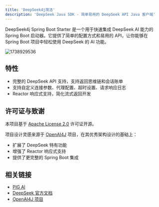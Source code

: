 ```yaml
---
title: 'DeepSeek4j简洁'
description: 'DeepSeek Java SDK - 简单易用的 DeepSeek API Java 客户端'
---
```


DeepSeek4j Spring Boot Starter 是一个用于快速集成 DeepSeek AI 能力的 Spring Boot 启动器。它提供了简单的配置方式和易用的 API，让你能够在 Spring Boot 项目中轻松使用 DeepSeek 的 AI 功能。

<img src='https://minio.pigx.vip/oss/202502/1738929536.png' alt='1738929536'/>

## 特性

- 完整的 DeepSeek API 支持，支持返回思维链和会话账单
- 支持自定义连接参数、代理配置、超时设置、请求响应日志
- Reactor 响应式支持，简化流式返回开发
  
## 许可证与致谢

本项目基于 [Apache License 2.0](LICENSE) 许可证开源。

项目设计灵感来源于 [OpenAI4J](https://github.com/ai-for-java/openai4j) 项目，在其优秀架构设计的基础上：
- 扩展了 DeepSeek 特有功能
- 增强了 Reactor 响应式支持
- 提供了更完整的 Spring Boot 集成

## 相关链接

- [PIG AI ](https://ai.pig4cloud.com)
- [DeepSeek 官方文档](https://platform.deepseek.com)
- [OpenAI4J 项目](https://github.com/ai-for-java/openai4j)
